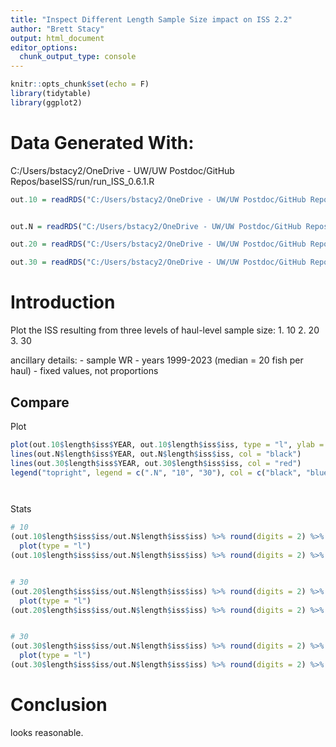 ```yaml
---
title: "Inspect Different Length Sample Size impact on ISS 2.2"
author: "Brett Stacy"
output: html_document
editor_options: 
  chunk_output_type: console
---
```




```r
knitr::opts_chunk$set(echo = F)
library(tidytable)
library(ggplot2)
```

# Data Generated With:
C:/Users/bstacy2/OneDrive - UW/UW Postdoc/GitHub Repos/baseISS/run/run_ISS_0.6.1.R

```r

out.10 = readRDS("C:/Users/bstacy2/OneDrive - UW/UW Postdoc/GitHub Repos/baseISS_data/outputs/haul_sample_size_change_V2.4_N_samples_10_ISS_100iters_output_2024-09-23.RDS")


out.N = readRDS("C:/Users/bstacy2/OneDrive - UW/UW Postdoc/GitHub Repos/baseISS_data/outputs/haul_sample_size_change_V2.4_N_samples_.N_ISS_100iters_output_2024-09-23.RDS")

out.20 = readRDS("C:/Users/bstacy2/OneDrive - UW/UW Postdoc/GitHub Repos/baseISS_data/outputs/haul_sample_size_change_V2.5_N_samples_20_ISS_100iters_output_2024-09-24.RDS")

out.30 = readRDS("C:/Users/bstacy2/OneDrive - UW/UW Postdoc/GitHub Repos/baseISS_data/outputs/haul_sample_size_change_V2.4_N_samples_30_ISS_100iters_output_2024-09-23.RDS")

```


# Introduction
Plot the ISS resulting from three levels of haul-level sample size:
1. 10
2. 20
3. 30

ancillary details:
- sample WR
- years 1999-2023 (median = 20 fish per haul)
- fixed values, not proportions





## Compare

Plot
```r


plot(out.10$length$iss$YEAR, out.10$length$iss$iss, type = "l", ylab = "ISS", xlab = "Year", col = "blue", ylim = c(0, 11000))
lines(out.N$length$iss$YEAR, out.N$length$iss$iss, col = "black")
lines(out.30$length$iss$YEAR, out.30$length$iss$iss, col = "red")
legend("topright", legend = c(".N", "10", "30"), col = c("black", "blue", "red"), lty = c(1,1,1))




```


Stats
```r
# 10
(out.10$length$iss$iss/out.N$length$iss$iss) %>% round(digits = 2) %>% 
  plot(type = "l")
(out.10$length$iss$iss/out.N$length$iss$iss) %>% round(digits = 2) %>% mean


# 30
(out.20$length$iss$iss/out.N$length$iss$iss) %>% round(digits = 2) %>% 
  plot(type = "l")
(out.20$length$iss$iss/out.N$length$iss$iss) %>% round(digits = 2) %>% mean


# 30
(out.30$length$iss$iss/out.N$length$iss$iss) %>% round(digits = 2) %>% 
  plot(type = "l")
(out.30$length$iss$iss/out.N$length$iss$iss) %>% round(digits = 2) %>% mean


```



# Conclusion
looks reasonable.








